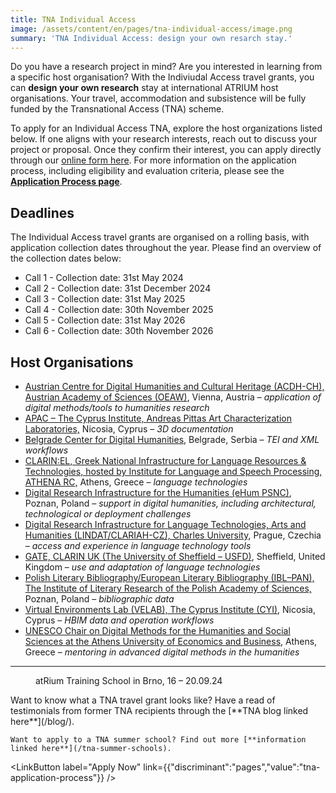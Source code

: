 ```yaml
---
title: TNA Individual Access
image: /assets/content/en/pages/tna-individual-access/image.png
summary: 'TNA Individual Access: design your own resarch stay.'
---
```

Do you have a research project in mind? Are you interested in learning from a specific host organisation? With the Indiviudal Access travel grants, you can **design your own research** stay at international ATRIUM host organisations. Your travel, accommodation and subsistence will be fully funded by the Transnational Access (TNA) scheme.

To apply for an Individual Access TNA, explore the host organizations listed below. If one aligns with your research interests, reach out to discuss your project or proposal. Once they confirm their interest, you can apply directly through our [online form here](https://docs.google.com/forms/d/e/1FAIpQLSctI5Dw7VhUmVKQxSj7lPwGWCvEKU3oI5YlRi0Y1MihDKTXGg/viewform). For more information on the application process, including eligibility and evaluation criteria, please see the [**Application Process page**](https://atrium-research.eu/tna-application-process/).

## Deadlines

The Individual Access travel grants are organised on a rolling basis, with application collection dates throughout the year. Please find an overview of the collection dates below:

* Call 1 - Collection date: 31st May 2024
* Call 2 - Collection date: 31st December 2024
* Call 3 - Collection date: 31st May 2025
* Call 4 - Collection date: 30th November 2025
* Call 5 - Collection date: 31st May 2026
* Call 6 - Collection date: 30th November 2026

## Host Organisations

* [Austrian Centre for Digital Humanities and Cultural Heritage (ACDH-CH), Austrian Academy of Sciences (OEAW)](/austrian-centre-for-digital-humanities-and-cultural-heritage-austrian-academy-of-sciences-vienna-austria/), Vienna, Austria – *application of digital methods/tools to humanities research*
* [APAC – The Cyprus Institute, Andreas Pittas Art Characterization Laboratories,](/andreas-pittas-artcharacterization-laboratories-the-cyprus-institute/) Nicosia, Cyprus – *3D documentation*
* [Belgrade Center for Digital Humanities](/belgrade-center-for-digital-humanities-belgrade-serbia/), Belgrade, Serbia – *TEI and XML workflows*
* [CLARIN:EL, Greek National Infrastructure for Language Resources & Technologies, hosted by Institute for Language and Speech Processing, ATHENA RC,](/clarinel-greek-national-infrastructure-for-language-resources-technologies-hosted-by-institute-for-language-and-speech-processing-athena-rc-athens-greece/) Athens, Greece – *language technologies*
* [Digital Research Infrastructure for the Humanities (eHum PSNC)](/digital-research-infrastructure-for-the-humanities-poznan-poland/), Poznan, Poland – *support in digital humanities, including architectural, technological or deployment challenges*
* [Digital Research Infrastructure for Language Technologies, Arts and Humanities (LINDAT/CLARIAH-CZ), Charles University](/digital-research-infrastructure-for-language-technologies-arts-and-humanities-charles-university-prague-czechia/), Prague, Czechia – *access and experience in language technology tools*
* [GATE, CLARIN UK (The University of Sheffield – USFD)](/gate-clarin-uk-sheffield-united-kingdom/), Sheffield, United Kingdom – *use and adaptation of language technologies*
* [Polish Literary Bibliography/European Literary Bibliography (IBL–PAN), The Institute of Literary Research of the Polish Academy of Sciences,](/polish-literary-bibliography-european-literary-bibliography-pbl-elb-the-institute-of-literary-research-of-the-polish-academy-of-sciences-poznan-poland/) Poznan, Poland – *bibliographic data*
* [Virtual Environments Lab (VELAB), The Cyprus Institute (CYI)](/virtual-environments-lab-the-cyprus-institute-nicosia-cyprus/), Nicosia, Cyprus – *HBIM data and operation workflows*
* [UNESCO Chair on Digital Methods for the Humanities and Social Sciences at the Athens University of Economics and Business](/unesco-chair-on-digital-methods-for-the-humanities-and-social-sciences-at-the-athens-university-of-economics-and-business-athens-greece/), Athens, Greece – *mentoring in advanced digital methods in the humanities*

---

<Grid layout="one-two-columns" alignment="stretch">
  <GridItem alignment="stretch">
    <Figure src="/assets/content/en/pages/tna-individual-access/screenshot-2024-10-31-at-08.47.56.png" alt="A group of TNA smiling participants at the 'R' Summer School in Brno standing on a rooftop in the sunshine" alignment="stretch">
      atRium Training School in Brno, 16 – 20.09.24
    </Figure>
  </GridItem>

  <GridItem alignment="center">
    Want to know what a TNA travel grant looks like? Have a read of testimonials from former TNA recipients through the [**TNA blog linked here**](/blog/).

    Want to apply to a TNA summer school? Find out more [**information linked here**](/tna-summer-schools).
  </GridItem>
</Grid>

<LinkButton label="Apply Now" link={{"discriminant":"pages","value":"tna-application-process"}} />
